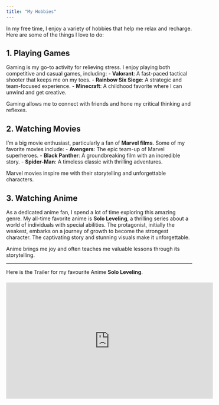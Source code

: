 ```yaml
---
title: "My Hobbies"
---
```


In my free time, I enjoy a variety of hobbies that help me relax and recharge. Here are some of the things I love to do:

## 1. Playing Games
Gaming is my go-to activity for relieving stress. I enjoy playing both competitive and casual games, including:
- **Valorant**: A fast-paced tactical shooter that keeps me on my toes.
- **Rainbow Six Siege**: A strategic and team-focused experience.
- **Minecraft**: A childhood favorite where I can unwind and get creative.

Gaming allows me to connect with friends and hone my critical thinking and reflexes.

## 2. Watching Movies
I’m a big movie enthusiast, particularly a fan of **Marvel films**. Some of my favorite movies include:
- **Avengers**: The epic team-up of Marvel superheroes.
- **Black Panther**: A groundbreaking film with an incredible story.
- **Spider-Man**: A timeless classic with thrilling adventures.

Marvel movies inspire me with their storytelling and unforgettable characters.

## 3. Watching Anime
As a dedicated anime fan, I spend a lot of time exploring this amazing genre. My all-time favorite anime is **Solo Leveling**, a thrilling series about a world of individuals with special abilities. The protagonist, initially the weakest, embarks on a journey of growth to become the strongest character. The captivating story and stunning visuals make it unforgettable.

Anime brings me joy and often teaches me valuable lessons through its storytelling.

---
Here is the Trailer for my favourite Anime **Solo Leveling**.

<div style="text-align: center; margin-top: 20px;">
  <iframe width="560" height="315" src="https://www.youtube.com/embed/byJ7pxxhaDY?si=imjEoALIawplfLfx" title="YouTube video player" frameborder="0" allow="accelerometer; autoplay; clipboard-write; encrypted-media; gyroscope; picture-in-picture; web-share" referrerpolicy="strict-origin-when-cross-origin" allowfullscreen></iframe>
</div>
